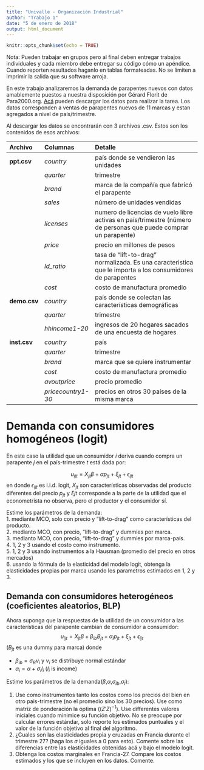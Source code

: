 ```yaml
---
title: "Univalle - Organización Industrial"
author: "Trabajo 1"
date: "5 de enero de 2018"
output: html_document
---
```




```r
knitr::opts_chunk$set(echo = TRUE)
```


Nota: Pueden trabajar en grupos pero al final deben entregar trabajos individuales y cada miembro debe entregar su código cómo un apéndice. Cuando reporten resultados haganlo en tablas formateadas. No se limiten a imprimir la salida que su software arroja.  


En este trabajo analizaremos la demanda de parapentes nuevos con datos amablemente puestos a nuestra disposición por Gérard Florit de Para2000.org. [Acá](https://goo.gl/PBJG7H) pueden descargar los datos para realizar la tarea. Los datos corresponden a ventas de parapentes nuevos de 11 marcas y estan agregados a nivel de país/trimestre. 

Al descargar los datos se encontrarán con 3 archivos .csv. Estos son los contenidos de esos archivos:


|Archivo|Columnas|Detalle|
|:----- |:-------|:----------------------------------------------------------|
|**ppt.csv**|*country*| país donde se vendieron las unidades|
||*quarter*|trimestre|
||*brand*|marca de la compañía que fabricó el parapente|
||*sales*|número de unidades vendidas|
||*licenses*|numero de licencias de vuelo libre activas en país/trimestre (número de personas que puede comprar un parapente)|
||*price*|precio en millones de pesos|
||*ld_ratio*|tasa de "lift-to-drag" normalizada. Es una caracteristica que le importa a los consumidores de parapentes|
||*cost*|costo de manufactura promedio|
|**demo.csv**|*country*| país donde se colectan las características demográficas|
||*quarter*|trimestre|
||*hhincome1-20*|ingresos de 20 hogares sacados de una encuesta de hogares|
|**inst.csv**|*country*| país |
||*quarter*|trimestre|
||*brand*|marca que se  quiere instrumentar|
||*cost*|costo de manufactura promedio|
||*avoutprice*|precio promedio|
||*pricecountry1-30*| precios en otros 30 países de la misma marca|

# Demanda con consumidores homogéneos (logit)

En este caso la utilidad que un consumidor $i$ deriva cuando compra un parapente $j$ en el país-trimestre $t$ está dada por:

$$u_{ijt} = X_{jt}\beta + \alpha p_{jt} + \xi_{jt} + \epsilon_{ijt}$$
 en donde $\epsilon_{ijt}$ es i.i.d. logit, $X_{jt}$ son características observadas del producto diferentes del precio $p_{jt}$ y $\xi{jt}$ corresponde a la parte de la utilidad que el econometrista no observa, pero el productor y el consumidor sí. 
 
Estime los parámetros de la demanda:  
1. mediante MCO, solo con precio y "lift-to-drag" como características del producto.  
2. medianto MCO, con precio, "lift-to-drag" y dummies por marca.  
3. medianto MCO, con precio, "lift-to-drag" y dummies por marca-país.  
4. 1, 2 y 3 usando el costo como instrumento.  
5. 1, 2 y 3 usando instrumentos a la Hausman (promedio del precio en otros mercados)  
6. usando la fórmula de la elasticidad del modelo logit, obtenga la elasticidades propias por marca usando los parametros estimados en 1, 2 y 3.   

## Demanda con consumidores heterogéneos (coeficientes aleatorios, BLP)

Ahora suponga que la respuestas de la utilidad de un consumidor a las características del parapente cambian de consumidor a consumidor:
$$u_{ijt} = X_{jt}\beta+\beta_{ib}B_{jt}+\alpha_i p _{jt} + \xi_{jt}+\epsilon_{ijt}$$ ($B_{jt}$ es una dummy para marca)
donde 

- $\beta_{ib}=\sigma_B\nu_i$ y $\nu_i$ se distribuye normal estándar  
- $\alpha_i = \alpha + \sigma_II_i$ ($I_i$ is income)

Estime los parámetros de la demanda($\beta$,$\alpha$,$\sigma_{ib}$,$\sigma_I$):

1. Use como instrumentos tanto los costos como los precios del bien en otro pais-trimestre (no el promedio sino los 30 precios). Use como matriz de ponderación la óptima ($(Z'Z)^{-1}$). Use differentes valores iniciales cuando minimice su función objetivo. No se preocupe por  calcular errores estándar, solo reporte los estimados puntuales y el valor de la función objetivo al final del algoritmo.  
2. ¿Cuales son las elasticidades propia y cruzadas en Francia durante el trimestre 27? (haga los $\sigma$ iguales a 0 para esto). Comente sobre las diferencias entre las elasticidades obtenidas acá y bajo el modelo logit.  
3. Obtenga los costos marginales en Francia-27. Compare los costos estimados y los que se incluyen en los datos. Comente. 
